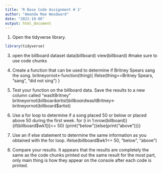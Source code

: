 ```yaml
---
title: 'R Base Code Assignment # 3'
author: "Amanda Mae Woodward"
date: "2022-10-06"
output: html_document
---
```


1. Open the tidyverse library.
```r
library(tidyverse)
```
3. open the billboard dataset
data(billboard)
view(billboard)
#make sure to use code chunks

5. Create a function that can be used to determine if Britney Spears sang the song. 
britneyornot<-function(thing){
  ifelse(thing==Britney Spears, "sang", "did not sing")
}
7. Test your function on the billboard data. Save the results to a new column called "wasItBritney"
britneyornot(billboard$artist)
billboard$wasItBritney<-britneyornot(billboard$artist)
9. Use a for loop to determine if a song placed 50 or below or placed above 50 during the first week. 
for (i in 1:nrow(billboard)){if(billboard$wk1[i]<= 50) {print("below")}else(print("above"))}}


11. Use an if else statement to determine the same information as you obtained with the for loop. 
ifelse(billboard$wk1<= 50, "below", "above")
13. Compare your results. 
It appears that the results are completely the same as the code chunks printed out the same result for the most part, only main thing is how they appear on the console after each code is printed.
